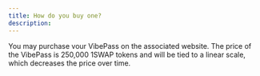 ```yaml
---
title: How do you buy one?
description: 
---
```


You may purchase vour VibePass on the associated website. The price of the VibePass is 250,000 1SWAP tokens and will be tied to a linear scale, which decreases the price over time.